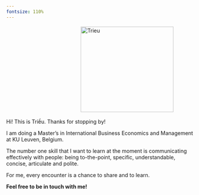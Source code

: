```yaml
---
fontsize: 110%
---
```


<img src="images/profile-photo.png" alt="Trieu" width="249" height="230" style="float:middle;margin:3px 200px"/>

Hi! This is Triều. Thanks for stopping by!

I am doing a Master's in International Business Economics and Management at KU Leuven, Belgium.

The number one skill that I want to learn at the moment is communicating effectively with people: being to-the-point, specific, understandable, concise, articulate and polite.

For me, every encounter is a chance to share and to learn.

**Feel free to be in touch with me!**
